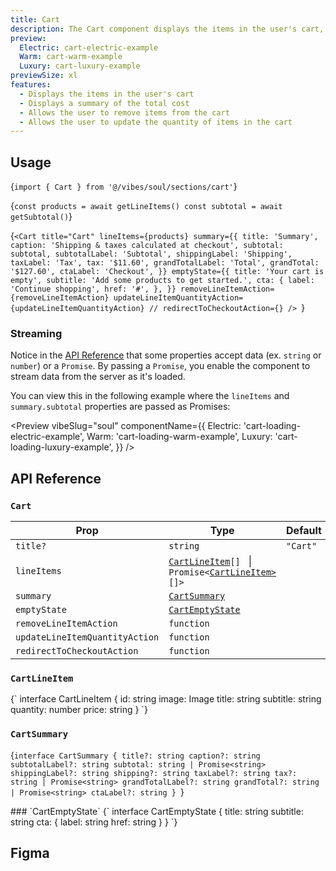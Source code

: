 ```yaml
---
title: Cart
description: The Cart component displays the items in the user's cart, along with a summary of the total cost.
preview:
  Electric: cart-electric-example
  Warm: cart-warm-example
  Luxury: cart-luxury-example
previewSize: xl
features:
  - Displays the items in the user's cart
  - Displays a summary of the total cost
  - Allows the user to remove items from the cart
  - Allows the user to update the quantity of items in the cart
---
```


## Usage

<CodeBlock lang="bash">{`import { Cart } from '@/vibes/soul/sections/cart'`}</CodeBlock>

<CodeBlock lang="bash">{`const products = await getLineItems()
const subtotal = await getSubtotal()`}</CodeBlock>

<CodeBlock lang="bash">{`<Cart
  title="Cart"
  lineItems={products}
  summary={{
    title: 'Summary',
    caption: 'Shipping & taxes calculated at checkout',
    subtotal: subtotal,
    subtotalLabel: 'Subtotal',
    shippingLabel: 'Shipping',
    taxLabel: 'Tax',
    tax: '$11.60',
    grandTotalLabel: 'Total',
    grandTotal: '$127.60',
    ctaLabel: 'Checkout',
  }}
  emptyState={{
    title: 'Your cart is empty',
    subtitle: 'Add some products to get started.',
    cta: {
      label: 'Continue shopping',
      href: '#',
    },
  }}
  removeLineItemAction={removeLineItemAction}
  updateLineItemQuantityAction={updateLineItemQuantityAction}
  // redirectToCheckoutAction={}
/>
`}</CodeBlock>

### Streaming

Notice in the [API Reference](#api-reference) that some properties accept data (ex. `string` or `number`) or a `Promise`. By passing a `Promise`, you enable the component to stream data from the server as it's loaded.

You can view this in the following example where the `lineItems` and `summary.subtotal` properties are passed as Promises:

<Preview
  vibeSlug="soul"
  componentName={{
    Electric: 'cart-loading-electric-example',
    Warm: 'cart-loading-warm-example',
    Luxury: 'cart-loading-luxury-example',
  }}
/>

## API Reference

### `Cart`

| Prop                           | Type                                                                                                    | Default  |
| ------------------------------ | ------------------------------------------------------------------------------------------------------- | -------- |
| `title?`                       | `string`                                                                                                | `"Cart"` |
| `lineItems`                    | [`CartLineItem`](#cartlineitem)`[]` &nbsp; \| &nbsp; `Promise<`[`CartLineItem>`](#cartlineitem)`[]>`    |          |
| `summary`                      | [`CartSummary`](#cartsummary)                                                                           |          |
| `emptyState`                   | [`CartEmptyState`](#cartemptystate)                                                                     |          |
| `removeLineItemAction`         | `function` <Tooltip content='(id: string) => Promise<void>' />                                          |          |
| `updateLineItemQuantityAction` | `function` <Tooltip content='({ id, quantity } : { id: string; quantity: number }) => Promise<void>' /> |          |
| `redirectToCheckoutAction`     | `function` <Tooltip content='() => Promise<void>' />                                                    |          |

### `CartLineItem`

<CodeBlock lang="ts">
  {`
interface CartLineItem {
  id: string
  image: Image
  title: string
  subtitle: string
  quantity: number
  price: string
}
`}
</CodeBlock>

### `CartSummary`

<CodeBlock lang="ts">{`interface CartSummary {
  title?: string
  caption?: string
  subtotalLabel?: string
  subtotal: string | Promise<string>
  shippingLabel?: string
  shipping?: string
  taxLabel?: string
  tax?: string | Promise<string>
  grandTotalLabel?: string
  grandTotal?: string | Promise<string>
  ctaLabel?: string
}
`}

</CodeBlock>
### `CartEmptyState`

<CodeBlock lang="ts">
  {`
interface CartEmptyState {
    title: string
    subtitle: string
    cta: {
        label: string
        href: string
    }
  }
`}
</CodeBlock>

## Figma

<Figma url="https://www.figma.com/design/kgCf8OkDCe90wBSKNNqueL/Soul-Vibe?node-id=1720-21795&t=RzBeIql49iCnmSMw-4" />
